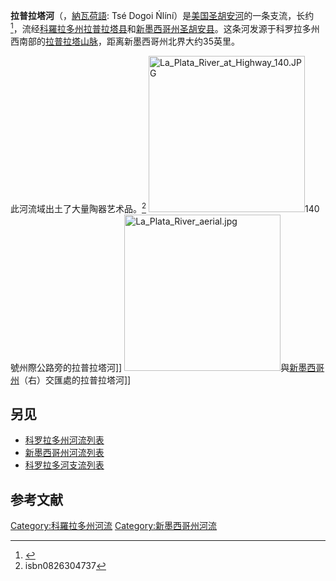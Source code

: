 {{Infobox river
| name              = 拉普拉塔河<br>La Plata River<ref name=gnis>{{cite gnis|id= 897392 |name=La Plata River|accessdate= 2011-01-29}}</ref>
| image             = 
| image_alt         =
| image_caption     = 
| map               = 
| map_alt           =
| map_caption       = 
| source1_location  = 
| source1_lat_d     = 37
| source1_lat_m     = 27
| source1_lat_s     = 23
| source1_lat_NS    = N
| source1_long_d    = 108
| source1_long_m    = 02
| source1_long_s    = 04
| source1_long_EW   = W
| mouth_location    =汇入[[圣胡安河_(科罗拉多河支流)|圣胡安河]]
| mouth_lat_d       = 36
| mouth_lat_m       = 44
| mouth_lat_s       = 10
| mouth_lat_NS      = N
| mouth_long_d      = 108
| mouth_long_m      = 15
| mouth_long_s      = 06
| mouth_long_EW     = W
| basin_countries   = 
| progression       = [[圣胡安河_(科罗拉多河支流)|圣胡安河]]—[[科罗拉多河|科罗拉多河]]
| length            = 
| source1_elevation = 
| mouth_elevation   = {{convert|5213|ft|m|abbr=on}}
| discharge1_avg    = 
| basin_size        = 
| river_system      =
| tributaries_left  =
| tributaries_right =
}}
'''拉普拉塔河'''（{{lang-en|La Plata River}}，[[納瓦荷語|納瓦荷語]]:<span> </span><span lang="nv"><span lang="nv">Tsé Dogoi Ńlíní</span>）是[[美国|美国]][[圣胡安河_(科罗拉多河支流)|圣胡安河]]的一条支流，长约{{Convert|70|mi|km|adj=mid}}<ref>{{Cite web |url=http://viewer.nationalmap.gov/viewer/ |title=The National Map |accessdate=Feb 11, 2011 |publisher=U.S. Geological Survey |deadurl=yes |archiveurl=https://www.webcitation.org/66gupqQDM?url=http://viewer.nationalmap.gov/viewer/ |archivedate=2012-04-05 }}</ref>，流经[[科羅拉多州|科羅拉多州]][[拉普拉塔縣_(科羅拉多州)|拉普拉塔县]]和[[新墨西哥州|新墨西哥州]][[聖胡安縣_(新墨西哥州)|圣胡安县]]。这条河发源于科罗拉多州西南部的[[拉普拉塔山脉|拉普拉塔山脉]]，距离新墨西哥州北界大约35英里。

此河流域出土了大量陶器艺术品。<ref>isbn0826304737</ref>
[[File:La_Plata_River_at_Highway_140.JPG|250px]]140號州際公路旁的拉普拉塔河]]
[[File:La_Plata_River_aerial.jpg|250px]]與[[新墨西哥州|新墨西哥州]]（右）交匯處的拉普拉塔河]]

==另见==
*[[科罗拉多州河流列表|科罗拉多州河流列表]]
*[[新墨西哥州河流列表|新墨西哥州河流列表]]
*[[科罗拉多河支流列表|科罗拉多河支流列表]]

== 参考文献 ==
{{Reflist}}
[[Category:科羅拉多州河流|Category:科羅拉多州河流]]
[[Category:新墨西哥州河流|Category:新墨西哥州河流]]